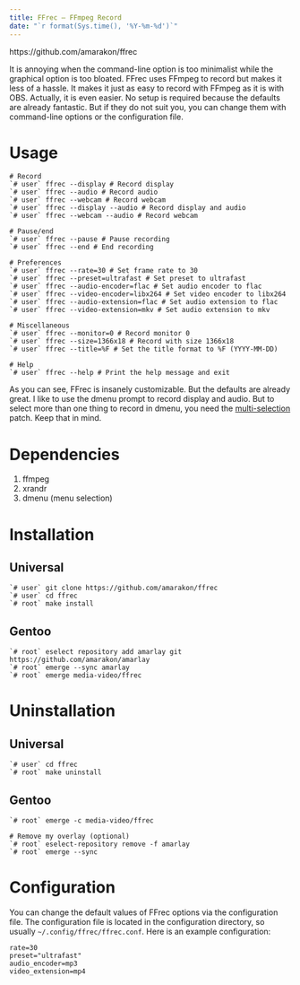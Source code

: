 ```yaml
---
title: FFrec – FFmpeg Record
date: "`r format(Sys.time(), '%Y-%m-%d')`"
---
```


https://github.com/amarakon/ffrec

It is annoying when the command-line option is too minimalist while the graphical option is too bloated.
FFrec uses FFmpeg to record but makes it less of a hassle.
It makes it just as easy to record with FFmpeg as it is with OBS.
Actually, it is even easier.
No setup is required because the defaults are already fantastic.
But if they do not suit you, you can change them with command-line options or the configuration file.

# Usage

```shellell
# Record
`# user` ffrec --display # Record display
`# user` ffrec --audio # Record audio
`# user` ffrec --webcam # Record webcam
`# user` ffrec --display --audio # Record display and audio
`# user` ffrec --webcam --audio # Record webcam

# Pause/end
`# user` ffrec --pause # Pause recording
`# user` ffrec --end # End recording

# Preferences
`# user` ffrec --rate=30 # Set frame rate to 30
`# user` ffrec --preset=ultrafast # Set preset to ultrafast
`# user` ffrec --audio-encoder=flac # Set audio encoder to flac
`# user` ffrec --video-encoder=libx264 # Set video encoder to libx264
`# user` ffrec --audio-extension=flac # Set audio extension to flac
`# user` ffrec --video-extension=mkv # Set audio extension to mkv

# Miscellaneous
`# user` ffrec --monitor=0 # Record monitor 0
`# user` ffrec --size=1366x18 # Record with size 1366x18
`# user` ffrec --title=%F # Set the title format to %F (YYYY-MM-DD)

# Help
`# user` ffrec --help # Print the help message and exit
```

As you can see, FFrec is insanely customizable.
But the defaults are already great.
I like to use the dmenu prompt to record display and audio.
But to select more than one thing to record in dmenu, you need the [multi-selection](https://tools.suckless.org/dmenu/patches/multi-selection/) patch.
Keep that in mind.

# Dependencies

1. ffmpeg
1. xrandr
1. dmenu (menu selection)

# Installation

## Universal

```shell
`# user` git clone https://github.com/amarakon/ffrec
`# user` cd ffrec
`# root` make install
```

## Gentoo

```shell
`# root` eselect repository add amarlay git https://github.com/amarakon/amarlay
`# root` emerge --sync amarlay
`# root` emerge media-video/ffrec
```

# Uninstallation

## Universal

```shell
`# user` cd ffrec
`# root` make uninstall
```

## Gentoo

```shell
`# root` emerge -c media-video/ffrec

# Remove my overlay (optional)
`# root` eselect-repository remove -f amarlay
`# root` emerge --sync
```

# Configuration

You can change the default values of FFrec options via the configuration file.
The configuration file is located in the configuration directory, so usually `~/.config/ffrec/ffrec.conf`.
Here is an example configuration:

```shell
rate=30
preset="ultrafast"
audio_encoder=mp3
video_extension=mp4
```
